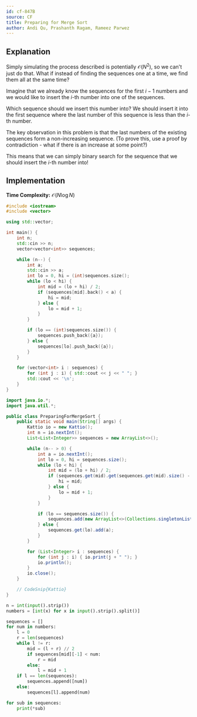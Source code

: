```yaml
---
id: cf-847B
source: CF
title: Preparing for Merge Sort
author: Andi Qu, Prashanth Ragam, Rameez Parwez
---
```


## Explanation

Simply simulating the process described is potentially $\mathcal{O}(N^2)$, so we
can't just do that. What if instead of finding the sequences one at a time, we
find them all at the same time?

Imagine that we already know the sequences for the first $i - 1$ numbers and we
would like to insert the $i$-th number into one of the sequences.

Which sequence should we insert this number into? We should insert it into the
first sequence where the last number of this sequence is less than the $i$-th
number.

The key observation in this problem is that the last numbers of the existing
sequences form a non-increasing sequence. (To prove this, use a proof by
contradiction - what if there is an increase at some point?)

This means that we can simply binary search for the sequence that we should
insert the $i$-th number into!

## Implementation

**Time Complexity:** $\mathcal{O}(N \log N)$

<LanguageSection>
<CPPSection>

```cpp
#include <iostream>
#include <vector>

using std::vector;

int main() {
	int n;
	std::cin >> n;
	vector<vector<int>> sequences;

	while (n--) {
		int a;
		std::cin >> a;
		int lo = 0, hi = (int)sequences.size();
		while (lo < hi) {
			int mid = (lo + hi) / 2;
			if (sequences[mid].back() < a) {
				hi = mid;
			} else {
				lo = mid + 1;
			}
		}

		if (lo == (int)sequences.size()) {
			sequences.push_back({a});
		} else {
			sequences[lo].push_back({a});
		}
	}

	for (vector<int> i : sequences) {
		for (int j : i) { std::cout << j << " "; }
		std::cout << '\n';
	}
}
```

</CPPSection>
<JavaSection>

```java
import java.io.*;
import java.util.*;

public class PreparingForMergeSort {
	public static void main(String[] args) {
		Kattio io = new Kattio();
		int n = io.nextInt();
		List<List<Integer>> sequences = new ArrayList<>();

		while (n-- > 0) {
			int a = io.nextInt();
			int lo = 0, hi = sequences.size();
			while (lo < hi) {
				int mid = (lo + hi) / 2;
				if (sequences.get(mid).get(sequences.get(mid).size() - 1) < a) {
					hi = mid;
				} else {
					lo = mid + 1;
				}
			}

			if (lo == sequences.size()) {
				sequences.add(new ArrayList<>(Collections.singletonList(a)));
			} else {
				sequences.get(lo).add(a);
			}
		}

		for (List<Integer> i : sequences) {
			for (int j : i) { io.print(j + " "); }
			io.println();
		}
		io.close();
	}

	// CodeSnip{Kattio}
}
```

</JavaSection>
<PySection>

```py
n = int(input().strip())
numbers = [int(x) for x in input().strip().split()]

sequences = []
for num in numbers:
	l = 0
	r = len(sequences)
	while l != r:
		mid = (l + r) // 2
		if sequences[mid][-1] < num:
			r = mid
		else:
			l = mid + 1
	if l == len(sequences):
		sequences.append([num])
	else:
		sequences[l].append(num)

for sub in sequences:
	print(*sub)
```

</PySection>
</LanguageSection>
